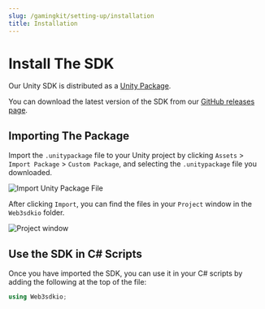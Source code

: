 ```yaml
---
slug: /gamingkit/setting-up/installation
title: Installation
---
```



# Install The SDK

Our Unity SDK is distributed as a [Unity Package](https://docs.unity3d.com/Manual/PackagesList.html).

You can download the latest version of the SDK from our [GitHub releases page](https://github.com/web3sdkio/unity-sdk/releases).

<div className="row">
  <div className="col col--12" style={{ padding: 8 }}>
    <QuickstartCard
      name="Download The Unity Package File"
      link="https://github.com/web3sdkio/unity-sdk/releases"
      image="/assets/languages/unity.webp"
    />
  </div>
</div>

## Importing The Package

Import the `.unitypackage` file to your Unity project by clicking `Assets` > `Import Package` > `Custom Package`, and
selecting the `.unitypackage` file you downloaded.

![Import Unity Package File](../assets/4.png)

After clicking `Import`, you can find the files in your `Project` window in the `Web3sdkio` folder.

![Project window](../assets/5.png)

## Use the SDK in C# Scripts

Once you have imported the SDK, you can use it in your C# scripts by adding the following at the top of the file:

```csharp
using Web3sdkio;
```
